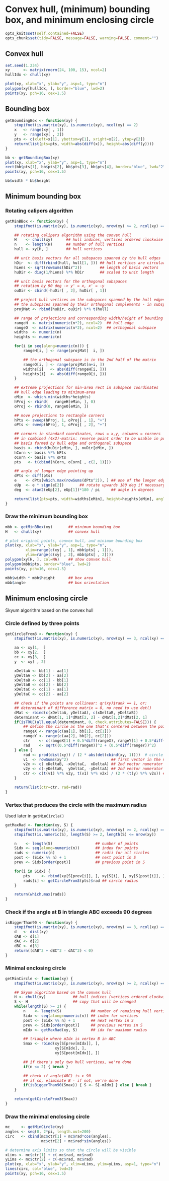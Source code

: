 Convex hull, (minimum) bounding box, and minimum enclosing circle
=========================

```r
opts_knit$set(self.contained=FALSE)
opts_chunk$set(tidy=FALSE, message=FALSE, warning=FALSE, comment="")
```

Convex hull
-------------------------

```r
set.seed(1.234)
xy      <- matrix(rnorm(24, 100, 15), ncol=2)
hullIdx <- chull(xy)
```

```r
plot(xy, xlab="x", ylab="y", asp=1, type="n")
polygon(xy[hullIdx, ], border="blue", lwd=2)
points(xy, pch=16, cex=1.5)
```

Bounding box
-------------------------

```r
getBoundingBox <- function(xy) {
    stopifnot(is.matrix(xy), is.numeric(xy), ncol(xy) == 2)
    x   <- range(xy[ , 1])
    y   <- range(xy[ , 2])
    pts <- c(xleft=x[1], ybottom=y[1], xright=x[2], ytop=y[2])
    return(list(pts=pts, width=abs(diff(x)), height=abs(diff(y))))
}
```

```r
bb <- getBoundingBox(xy)
plot(xy, xlab="x", ylab="y", asp=1, type="n")
rect(bb$pts[1], bb$pts[2], bb$pts[3], bb$pts[4], border="blue", lwd="2")
points(xy, pch=16, cex=1.5)
```

```r
bb$width * bb$height
```

Minimum bounding box
-------------------------

### Rotating calipers algorithm

```r
getMinBBox <- function(xy) {
    stopifnot(is.matrix(xy), is.numeric(xy), nrow(xy) >= 2, ncol(xy) == 2)

    ## rotating calipers algorithm using the convex hull
    H    <- chull(xy)      ## hull indices, vertices ordered clockwise
    n    <- length(H)      ## number of hull vertices
    hull <- xy[H, ]        ## hull vertices

    ## unit basis vectors for all subspaces spanned by the hull edges
    hDir  <- diff(rbind(hull, hull[1, ])) ## hull vertices are circular
    hLens <- sqrt(rowSums(hDir^2))        ## length of basis vectors
    huDir <- diag(1/hLens) %*% hDir       ## scaled to unit length

    ## unit basis vectors for the orthogonal subspaces
    ## rotation by 90 deg -> y' = x, x' = -y
    ouDir <- cbind(-huDir[ , 2], huDir[ , 1])

    ## project hull vertices on the subspaces spanned by the hull edges, and on
    ## the subspaces spanned by their orthogonal complements - in subspace coords
    projMat <- rbind(huDir, ouDir) %*% t(hull)

    ## range of projections and corresponding width/height of bounding rectangle
    rangeH  <- matrix(numeric(n*2), ncol=2)  ## hull edge
    rangeO  <- matrix(numeric(n*2), ncol=2)  ## orthogonal subspace
    widths  <- numeric(n)
    heights <- numeric(n)

    for(i in seq(along=numeric(n))) {
        rangeH[i, ] <- range(projMat[  i, ])

        ## the orthogonal subspace is in the 2nd half of the matrix
        rangeO[i, ] <- range(projMat[n+i, ])
        widths[i]   <- abs(diff(rangeH[i, ]))
        heights[i]  <- abs(diff(rangeO[i, ]))
    }

    ## extreme projections for min-area rect in subspace coordinates
    ## hull edge leading to minimum-area
    eMin  <- which.min(widths*heights)
    hProj <- rbind(   rangeH[eMin, ], 0)
    oProj <- rbind(0, rangeO[eMin, ])

    ## move projections to rectangle corners
    hPts <- sweep(hProj, 1, oProj[ , 1], "+")
    oPts <- sweep(hProj, 1, oProj[ , 2], "+")

    ## corners in standard coordinates, rows = x,y, columns = corners
    ## in combined (4x2)-matrix: reverse point order to be usable in polygon()
    ## basis formed by hull edge and orthogonal subspace
    basis <- cbind(huDir[eMin, ], ouDir[eMin, ])
    hCorn <- basis %*% hPts
    oCorn <- basis %*% oPts
    pts   <- t(cbind(hCorn, oCorn[ , c(2, 1)]))

    ## angle of longer edge pointing up
    dPts <- diff(pts)
    e    <- dPts[which.max(rowSums(dPts^2)), ] ## one of the longer edges
    eUp  <- e * sign(e[2])       ## rotate upwards 180 deg if necessary
    deg  <- atan2(eUp[2], eUp[1])*180 / pi     ## angle in degrees

    return(list(pts=pts, width=widths[eMin], height=heights[eMin], angle=deg))
}
```

### Draw the minimum bounding box

```r
mbb <- getMinBBox(xy)       ## minimum bounding box
H   <- chull(xy)            ## convex hull

# plot original points, convex hull, and minimum bounding box
plot(xy, xlab="x", ylab="y", asp=1, type="n",
         xlim=range(c(xy[ , 1], mbb$pts[ , 1])),
         ylim=range(c(xy[ , 2], mbb$pts[ , 2])))
polygon(xy[H, ], col=NA)    ## show convex hull
polygon(mbb$pts, border="blue", lwd=2)
points(xy, pch=16, cex=1.5)
```

```r
mbb$width * mbb$height      ## box area
mbb$angle                   ## box orientation
```

Minimum enclosing circle
-------------------------

Skyum algorithm based on the convex hull

### Circle defined by three points

```r
getCircleFrom3 <- function(xy) {
    stopifnot(is.matrix(xy), is.numeric(xy), nrow(xy) == 3, ncol(xy) == 2)

    aa <- xy[1,  ]
    bb <- xy[2,  ]
    cc <- xy[3,  ]
    y  <- xy[ , 2]

    xDeltaA <- bb[1] - aa[1]
    yDeltaA <- bb[2] - aa[2]
    xDeltaB <- cc[1] - bb[1]
    yDeltaB <- cc[2] - bb[2]
    xDeltaC <- cc[1] - aa[1]
    yDeltaC <- cc[2] - aa[2]

    ## check if the points are collinear: qr(xy)$rank == 1, or:
    ## determinant of difference matrix = 0, no need to use det()
    dMat <- rbind(c(xDeltaA, yDeltaA), c(xDeltaB, yDeltaB))
	determinant <- dMat[1, 1]*dMat[2, 2] - dMat[1,2]*dMat[2, 1]
    if(isTRUE(all.equal(determinant, 0, check.attributes=FALSE))) {
        ## define the circle as the one that's centered between the points
        rangeX <- range(c(aa[1], bb[1], cc[1]))
        rangeY <- range(c(aa[2], bb[2], cc[2]))
        ctr    <- c(rangeX[1] + 0.5*diff(rangeX), rangeY[1] + 0.5*diff(rangeY))
        rad    <- sqrt((0.5*diff(rangeX))^2 + (0.5*diff(rangeY))^2)
    } else {
        rad <- prod(dist(xy)) / (2 * abs(det(cbind(xy, 1))))  # circle radius
        v1  <- rowSums(xy^2)                   ## first vector in the numerator
        v2x <- c( xDeltaB, -xDeltaC,  xDeltaA) ## 2nd vector numerator for Mx
        v2y <- c(-yDeltaB,  yDeltaC, -yDeltaA) ## 2nd vector numerator for My
        ctr <- c(t(v1) %*% v2y, t(v1) %*% v2x) / (2 * (t(y) %*% v2x)) ## center
    }

    return(list(ctr=ctr, rad=rad))
}
```

### Vertex that produces the circle with the maximum radius

Used later in `getMinCircle()`

```r
getMaxRad <- function(xy, S) {
    stopifnot(is.matrix(xy), is.numeric(xy), nrow(xy) >= 2, ncol(xy) == 2)
    stopifnot(is.numeric(S), length(S) >= 2, length(S) <= nrow(xy))

    n    <- length(S)                   ## number of points
    Sidx <- seq(along=numeric(n))       ## index for points
    rads <- numeric(n)                  ## radii for all circles
    post <- (Sidx %% n) + 1             ## next point in S
    prev <- Sidx[order(post)]           ## previous point in S

    for(i in Sidx) {
        pts     <- rbind(xy[S[prev[i]], ], xy[S[i], ], xy[S[post[i]], ])
        rads[i] <- getCircleFrom3(pts)$rad ## circle radius
    }

    return(which.max(rads))
}
```

### Check if the angle at B in triangle ABC exceeds 90 degrees

```r
isBiggerThan90 <- function(xy) {
    stopifnot(is.matrix(xy), is.numeric(xy), nrow(xy) == 3, ncol(xy) == 2)
    d   <- dist(xy)
    dAB <- d[1]
    dAC <- d[2]
    dBC <- d[3]
    return((dAB^2 + dBC^2 - dAC^2) < 0)
}
```

### Minimal enclosing circle

```r
getMinCircle <- function(xy) {
    stopifnot(is.matrix(xy), is.numeric(xy), nrow(xy) >= 2, ncol(xy) == 2)

    ## Skyum algorithm based on the convex hull
    H <- chull(xy)            ## hull indices (vertices ordered clockwise)
    S <- H                    ## copy that will be changed
    while(length(S) >= 2) {
        n    <- length(S)             ## number of remaining hull vertices
        Sidx <- seq(along=numeric(n)) ## index for vertices
        post <- (Sidx %% n) + 1       ## next vertex in S
        prev <- Sidx[order(post)]     ## previous vertex in S
        mIdx <- getMaxRad(xy, S)      ## idx for maximum radius

        ## triangle where mIdx is vertex B in ABC
        Smax <- rbind(xy[S[prev[mIdx]], ],
                      xy[S[mIdx], ],
					  xy[S[post[mIdx]], ])

        ## if there's only two hull vertices, we're done
        if(n <= 2) { break }

        ## check if angle(ABC) is > 90
        ## if so, eliminate B - if not, we're done
        if(isBiggerThan90(Smax)) { S <- S[-mIdx] } else { break }
    }

    return(getCircleFrom3(Smax))
}
```

### Draw the minimal enclosing circle

```r
mc     <- getMinCircle(xy)
angles <- seq(0, 2*pi, length.out=200)
circ   <- cbind(mc$ctr[1] + mc$rad*cos(angles),
                mc$ctr[2] + mc$rad*sin(angles))

# determine axis limits so that the circle will be visible
xLims <- mc$ctr[1] + c(-mc$rad, mc$rad)
yLims <- mc$ctr[2] + c(-mc$rad, mc$rad)
plot(xy, xlab="x", ylab="y", xlim=xLims, ylim=yLims, asp=1, type="n")
lines(circ, col="blue", lwd=2)
points(xy, pch=16, cex=1.5)
```
